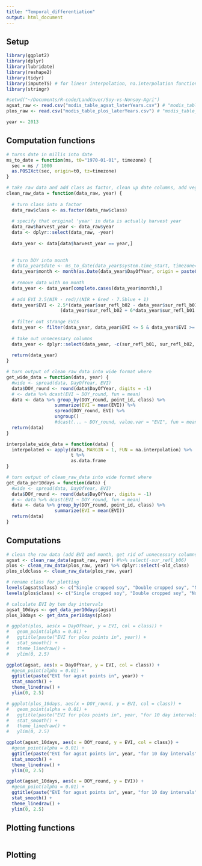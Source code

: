 ```yaml
---
title: "Temporal_differentiation"
output: html_document
---
```


## Setup

```r
library(ggplot2)
library(dplyr)
library(lubridate)
library(reshape2)
library(tidyr)
library(imputeTS) # for linear interpolation, na.interpolation function
library(stringr)

#setwd("~/Documents/R-code/LandCover/Soy-vs-Nonsoy-Agri")
agsat_raw <- read.csv("modis_table_agsat_laterYears.csv") # "modis_table_agsat_laterYears.csv" or "modis_table_agsat.csv"
plos_raw <- read.csv("modis_table_plos_laterYears.csv") # "modis_table_plos_laterYears.csv" or "modis_table_plos.csv"

year <- 2013
```

## Computation functions

```r
# turns date in millis into date
ms_to_date = function(ms, t0="1970-01-01", timezone) {
  sec = ms / 1000
  as.POSIXct(sec, origin=t0, tz=timezone)
}

# take raw data and add class as factor, clean up date columns, add vegetation indeces
clean_raw_data = function(data_raw, year) {
  
  # turn class into a factor
  data_raw$class <- as.factor(data_raw$class)
  
  # specify that original 'year' in data is actually harvest year
  data_raw$harvest_year <- data_raw$year
  data <- dplyr::select(data_raw, -year)
  
  data_year <- data[data$harvest_year == year,]
  
  
  # turn DOY into month
  # data_year$date <- ms_to_date(data_year$system.time_start, timezone="America/Los_Angeles")
  data_year$month <- month(as.Date(data_year$DayOfYear, origin = paste0(year, '-01-01')))
  
  # remove data with no month 
  data_year <- data_year[complete.cases(data_year$month),]
  
  # add EVI 2.5(NIR - red)/(NIR + 6red - 7.5blue + 1)
  data_year$EVI <- 2.5*(data_year$sur_refl_b02 - data_year$sur_refl_b01)/
                    (data_year$sur_refl_b02 + 6*data_year$sur_refl_b01 - 7.5*data_year$sur_refl_b03 + 1)
  
  # filter out strange EVIs
  data_year <- filter(data_year, data_year$EVI <= 5 & data_year$EVI >= -0.5)
  
  # take out unnecessary columns
  data_year <- dplyr::select(data_year, -c(sur_refl_b01, sur_refl_b02, sur_refl_b03, sur_refl_b04, sur_refl_b05, sur_refl_b07, system.time_start))
  
  return(data_year)
}

# turn output of clean_raw_data into wide format where 
get_wide_data = function(data, year) {
  #wide <- spread(data, DayOfYear, EVI)
  data$DOY_round <- round(data$DayOfYear, digits = -1)
  # <- data %>% dcast(EVI ~ DOY_round, fun = mean)
  data <- data %>% group_by(DOY_round, point_id, class) %>%
                  summarize(EVI = mean(EVI)) %>%
                  spread(DOY_round, EVI) %>%
                  ungroup()
                  #dcast(... ~ DOY_round, value.var = "EVI", fun = mean)
  return(data)
}

interpolate_wide_data = function(data) {
  interpolated <- apply(data, MARGIN = 1, FUN = na.interpolation) %>% 
                        t %>%
                        as.data.frame
}

# turn output of clean_raw_data into wide format where 
get_data_per10days = function(data) {
  #wide <- spread(data, DayOfYear, EVI)
  data$DOY_round <- round(data$DayOfYear, digits = -1)
  # <- data %>% dcast(EVI ~ DOY_round, fun = mean)
  data <- data %>% group_by(DOY_round, point_id, class) %>%
                  summarize(EVI = mean(EVI)) 
  return(data)
}
```

## Computations

```r
# clean the raw data (add EVI and month, get rid of unnecessary columns)
agsat <- clean_raw_data(agsat_raw, year) #%>% select(-sur_refl_b06)
plos <- clean_raw_data(plos_raw, year) %>% dplyr::select(-old_class)
plos_oldclass <- clean_raw_data(plos_raw, year)

# rename class for plotting
levels(agsat$class) <- c("Single cropped soy", "Double cropped soy", "Non-soy agriculture")
levels(plos$class) <- c("Single cropped soy", "Double cropped soy", "Non-soy agriculture")

# calculate EVI by ten day intervals
agsat_10days <- get_data_per10days(agsat)
plos_10days <- get_data_per10days(plos)

# ggplot(plos, aes(x = DayOfYear, y = EVI, col = class)) +
#   geom_point(alpha = 0.01) +
#   ggtitle(paste("EVI for plos points in", year)) +
#   stat_smooth() +
#   theme_linedraw() +
#   ylim(0, 2.5)

ggplot(agsat, aes(x = DayOfYear, y = EVI, col = class)) +
  #geom_point(alpha = 0.01) +
  ggtitle(paste("EVI for agsat points in", year)) +
  stat_smooth() +
  theme_linedraw() +
  ylim(0, 2.5)

# ggplot(plos_10days, aes(x = DOY_round, y = EVI, col = class)) +
#   geom_point(alpha = 0.01) +
#   ggtitle(paste("EVI for plos points in", year, "for 10 day intervals")) +
#   stat_smooth() +
#   theme_linedraw() +
#   ylim(0, 2.5)

ggplot(agsat_10days, aes(x = DOY_round, y = EVI, col = class)) +
  #geom_point(alpha = 0.01) +
  ggtitle(paste("EVI for agsat points in", year, "for 10 day intervals")) +
  stat_smooth() +
  theme_linedraw() +
  ylim(0, 2.5)

ggplot(agsat_10days, aes(x = DOY_round, y = EVI)) +
  #geom_point(alpha = 0.01) +
  ggtitle(paste("EVI for agsat points in", year, "for 10 day intervals")) +
  stat_smooth() +
  theme_linedraw() +
  ylim(0, 2.5)

```

## Plotting functions

```r


```


## Plotting

```r


```


